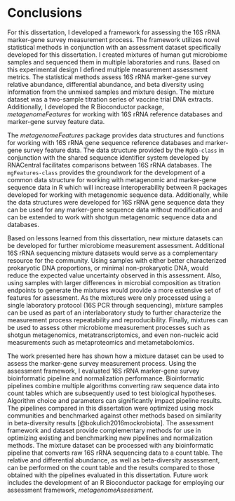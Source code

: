 # Conclusions
For this dissertation, I developed a framework for assessing the 16S rRNA marker-gene survey measurement process.
The framework utilizes novel statistical methods in conjunction with an assessment dataset specifically developed for this dissertation.
I created mixtures of human gut microbiome samples and sequenced them in multiple laboratories and runs.
Based on this experimental design I defined multiple measurement assessment metrics.
The statistical methods assess 16S rRNA marker-gene survey relative abundance, differential abundance, and beta diversity using information from the unmixed samples and mixture design.
The mixture dataset was a two-sample titration series of vaccine trial DNA extracts.
Additionally, I developed the R Bioconductor package, _metagenomeFeatures_ for working with 16S rRNA reference databases and marker-gene survey feature data.


The _metagenomeFeatures_ package provides data structures and functions for working with 16S rRNA gene sequence reference databases and marker-gene survey feature data. The data structure provided by the `MgDb-class` in conjunction with the shared sequence identifier system developed by RNACentral facilitates comparisons between 16S rRNA databases. The `mgFeatures-class` provides the groundwork for the development of a common data structure for working with metagenomic and marker-gene sequence data in R which will increase interoperability between R packages developed for working with metagenomic sequence data. Additionally, while the data structures were developed for 16S rRNA gene sequence data they can be used for any marker-gene sequence data without modification and can be extended to work with shotgun metagenomic sequence data and databases.


Based on lessons learned from this dissertation, new mixture datasets can be developed for further microbiome measurement assessment.
Additional 16S rRNA sequencing mixture datasets would serve as a complementary resource for the community.
Using samples with either better characterized prokaryotic DNA proportions, or minimal non-prokaryotic DNA, would reduce the expected value uncertainty observed in this assessment.
Also, using samples with larger differences in microbial composition as titration endpoints to generate the mixtures would provide a more extensive set of features for assessment.
As the mixtures were only processed using a single laboratory protocol (16S PCR through sequencing), mixture samples can be used as part of an interlaboratory study to further characterize the measurement process repeatability and reproducibility.
Finally, mixtures can be used to assess other microbiome measurement processes such as shotgun metagenomics, metatranscriptomics, and even non-nucleic acid measurements such as metaproteomics and metametabolomics.


The work presented here has shown how a mixture dataset can be used to assess the marker-gene survey measurement process.
Using the assessment framework, I evaluated 16S rRNA marker-gene survey bioinformatic pipeline and normalization performance.
Bioinformatic pipelines combine multiple algorithms converting raw sequence data into count tables which are subsequently used to test biological hypotheses.
Algorithm choice and parameters can significantly impact pipeline results.
The pipelines compared in this dissertation were optimized using mock communities and benchmarked against other methods based on similarity in beta-diversity results [@bokulich2016mockrobiota].
The assessment framework and dataset provide complementary methods for use in optimizing existing and benchmarking new pipelines and normalization methods.
The mixture dataset can be processed with any bioinformatic pipeline that converts raw 16S rRNA sequencing data to a count table.
The relative and differential abundance, as well as beta-diversity assessment, can be performed on the count table and the results compared to those obtained with the pipelines evaluated in this dissertation.
Future work includes the development of an R Bioconductor package for employing our assessment framework, _metagenomeAssessment_.





<!-- ## Count Table
The two-sample-titration dataset developed for this dissertation can be used to evaluate and characterize bioinformatic pipelines and feature inference methods.
Based on the count table assessment results, pipelines generate sets of features varying in total abundance, number of features per samples, and total features.
The pipelines are used to differentiate true biological sequences from measurement process artifacts.
Users should consider whether minimizing false positives or false negatives is more appropriate for their study objectives when determining which pipeline to use.
DADA2 pipeline minimizes false positives, therefore users can be confident that an observed feature represents a member of the microbial community and not a measurement artifact.
Whereas the Mothur pipeline minimizes false negatives, therefore a true microbial community member is likely present in the dataset, but a low abundance feature is more likely a measurement artifact than a low abundance DADA2 feature.
Pipeline parameter optimization could reducde the DADA2 false-negative rate, at the risk of increasing the false-positive rate.
For the Mothur and QIIME pipelines, prevalence filtering will reduce the number of false-positive features, while increasing false-negative features.
Feature-level results for any 16S rRNA marker-gene survey should be interpreted with care, as the biases responsible for features with outlier feature-level relative and differential abudance assessment metrics are unknown.


## Diversity Assessment
The diversity assessment results can be used to help determine the appropriate bioinformatic pipeline and normalization method for a marker-gene survey beta-diversity analysis.
The six pipelines evaluated varied in their ability to distinguish sequencing artifacts from true biological sequences and these differences impacted PCR replicate beta diversity repeatability.
Normalization can improve repeatability, but sometimes at the cost of decreasing differences in beta-diversity between biological factors relative to technical factors.
Based on our assessment results we found Mothur and DADA2 to be more robust to lower quality sequence datasets.
Furthermore, normalization methods can improve our ability to detect true biological differences.
Though normalization methods developed for gene expression methods may not be appropriate for marker-gene survey beta diversity analysis.


## _metagenomeFeatures_
 -->


<!-- ## Future Work -->

<!-- Additionally, further characterization of the outlier features observed as part of our count table assessment will improve confidence in feature-level 16S rRNA marker-gene survey results as either methods can be developed for correct for the biases responsible for the outlier characteristics or they can be excluded from feature-level analysis.
Characterizing outlier features will likely require advances in both the molecular biology and computational components of the measurement process.
The beta-diversity assessment results provide further evidence for the need for statistically valid normalization methods for unweighted beta diversity metrics. -->
